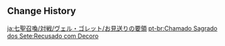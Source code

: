 {{Genius Invokation TCG Stage
|title        = Declined With Decorum
|type         = Adventure Challenge
|group        = Open World Match
|character    = Verr Goldet
|requirement  = 9
|location     = Liyue
|introduction = Wangshu Inn has means of "turning down" the request of less-than-courteous guests to stay. One can practically deduce the scene when said rude guests are expelled from the blithe smile on Verr Goldet's face...<br>{{Color|bp|Special Rule: When your opponent triggers an Elemental Reaction, all opposing characters will be healed for 2 HP.}}
|objective_1  = Achieve victory
|reward_1     = Player EXP*210;Lucky Coin*250
|objective_2  = Achieve victory within 6 Rounds
|reward_2     = Lucky Coin*500
|objective_3  = Achieve victory with characters defeated less than twice during the battle
|reward_3     = Lucky Coin*500
|lineup       = Fatui Skirmisher - Cryogunner Legionnaire;Fatui Skirmisher - Pyroslinger Bracer;Mirror Maiden
|support      = Ley Line Disorder: Fight or Flight
}}

==Change History==
{{Change History|3.7}}

[[ja:七聖召喚/対戦/ヴェル・ゴレット/お見送りの要領]]
[[pt-br:Chamado Sagrado dos Sete:Recusado com Decoro]]